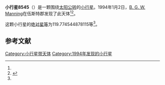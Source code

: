 {{Infobox planet
| bgcolour = #FFFFC0
| name = 8545 McGee
| symbol = 
| image = 
| caption = 
| discovery = yes
| discovery_ref = 
| discoverer = [[B._G._W._Manning|B. G. W. Manning]]
| discovery_site = [[伍斯特郡|伍斯特郡]] 
| discovered = 1994年1月2日
| designations = yes
| mp_name = 
| named_after = 
| alt_names = 
| mp_category = [[主带小行星|主带小行星]]
| orbit_ref = <ref name="a">[http://ssd.jpl.nasa.gov/sbdb.cgi?sstr=8545 8545 McGee] {{Wayback|url=http://ssd.jpl.nasa.gov/sbdb.cgi?sstr=8545 |date=20210827044214 }}，小行星數據庫瀏覽器（JPL Small-Body Database Browser）－[[美国国家航空航天局|美国国家航空航天局]]喷气推进实验室</ref>
| epoch = 2456400.5 (2013年4月18日更新)
| aphelion = {{convert|2.647350400486924|AU|km|3|abbr=on|lk=out}}
| perihelion = {{convert|2.058520124650243|AU|km|3|abbr=on}}
| semimajor = {{convert|2.352935262568584|AU|km|3|abbr=on}}
| eccentricity = 0.125126748
| period = 1318.297397 [[日|日]]<br />3.61[[儒略年|儒略年]]
| avg_speed = 
| inclination = 5.850995471654322
| asc_node = 273.3528259133329
| mean_anomaly = 
| arg_peri = 119.774544878115
| satellites = 
| physical_characteristics = yes
| dimensions = 
| mass = 
| density = 
| surface_grav = 
| escape_velocity = 
| sidereal_day = 
| axial_tilt = 
| pole_ecliptic_lat = 
| pole_ecliptic_lon = 
| albedo = 
| temperatures= 
| temp_name1 = 
| mean_temp_1 = 
| max_temp_1 = 
| temp_name2 = 
| max_temp_2 = 
| spectral_type = 
| abs_magnitude = 119.774544878115
}}

'''小行星8545'''（{{lang-en|8545 McGee}}）是一颗围绕[[太阳|太阳]][[公转|公转]]的[[小行星|小行星]]。1994年1月2日，[[B._G._W._Manning|B. G. W. Manning]]在伍斯特郡发现了此天体<ref name="a" /><ref>{{cite news|title=小行星列表|url=http://cfa-www.harvard.edu/iau/lists/NumberedMPs.txt|accessdate=2013-07-08|newspaper=哈佛大学|archive-date=2008-05-17|archive-url=https://web.archive.org/web/20080517010638/http://cfa-www.harvard.edu/iau/lists/NumberedMPs.txt|dead-url=no}}</ref>。

这颗小行星的[[绝对星等|绝对星等]]为119.774544878115等<ref name="a" />。

==参考文献==
{{reflist}}
{{Minor Planet Number|[[小行星8544|小行星8544]]|[[小行星8546|小行星8546]]}}

{{小天体}}

[[Category:小行星带天体|Category:小行星带天体]]
[[Category:1994年发现的小行星|Category:1994年发现的小行星]]

{{asteroid-stub}}